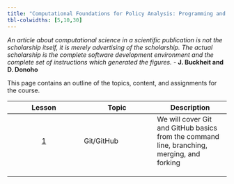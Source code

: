 ```yaml
---
title: "Computational Foundations for Policy Analysis: Programming and Reproducible Methods"
tbl-colwidths: [5,10,30]
---
```


*An article about computational science in a scientific publication is not the scholarship itself, it is merely advertising of the scholarship. The actual scholarship is the complete software development environment and the complete set of instructions which generated the figures.* - **J. Buckheit and D. Donoho**

This page contains an outline of the topics, content, and assignments for the course. 

|  Lesson | Topic  | Description  |
|:------:|--------|--------|
|  [1](/lessons/git_github/git_github.1.html)  | Git/GitHub  | We will cover Git and GitHub basics from the command line, branching, merging, and forking |
|  | | |
|  | | |
|  | | |

<div class="vines-container">
<div class="flower"></div>
</div>
